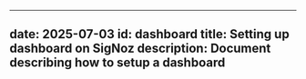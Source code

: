 ---
date: 2025-07-03
id: dashboard
title: Setting up dashboard on SigNoz
description: Document describing how to setup a dashboard
-----
